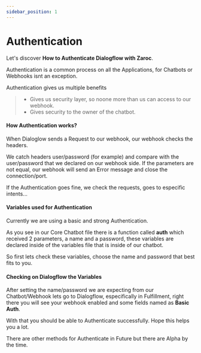 ```yaml
---
sidebar_position: 1
---
```


# Authentication

Let's discover **How to Authenticate Dialogflow with Zaroc**.

Authentication is a common process on all the Applications, for Chatbots or Webhooks isnt an exception.

Authentication gives us multiple benefits

> - Gives us security layer, so noone more than us can access to our webhook.
> - Gives security to the owner of the chatbot.

#### How Authentication works?

When Dialoglow sends a Request to our webhook, our webhook checks the headers.

We catch headers user/password (for example) and compare with the user/password that we declared on our webhook side. If the parameters are not equal, our webhook will send an Error message and close the connection/port.

If the Authentication goes fine, we check the requests, goes to especific intents...

#### Variables used for Authentication

Currently we are using a basic and strong Authentication.

As you see in our Core Chatbot file there is a function called **auth** which received 2 parameters, a name and a password, these variables are declared inside of the variables file that is inside of our chatbot.

So first lets check these variables, choose the name and password that best fits to you.

#### Checking on Dialogflow the Variables

After setting the name/password we are expecting from our Chatbot/Webhook lets go to Dialogflow, especifically in Fulfillment, right there you will see your webhook enabled and some fields named as **Basic Auth**.

With that you should be able to Authenticate successfully. Hope this helps you a lot.

There are other methods for Authenticate in Future but there are Alpha by the time.

